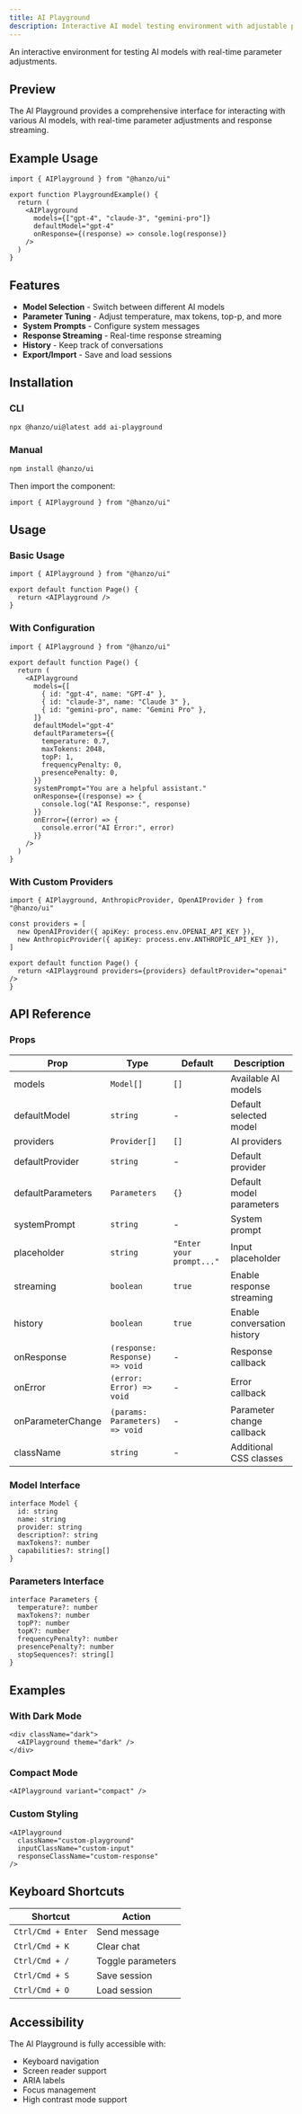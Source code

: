 ```yaml
---
title: AI Playground
description: Interactive AI model testing environment with adjustable parameters
---
```


An interactive environment for testing AI models with real-time parameter adjustments.

## Preview

The AI Playground provides a comprehensive interface for interacting with various AI models, with real-time parameter adjustments and response streaming.

## Example Usage

```tsx
import { AIPlayground } from "@hanzo/ui"

export function PlaygroundExample() {
  return (
    <AIPlayground
      models={["gpt-4", "claude-3", "gemini-pro"]}
      defaultModel="gpt-4"
      onResponse={(response) => console.log(response)}
    />
  )
}
```

## Features

- **Model Selection** - Switch between different AI models
- **Parameter Tuning** - Adjust temperature, max tokens, top-p, and more
- **System Prompts** - Configure system messages
- **Response Streaming** - Real-time response streaming
- **History** - Keep track of conversations
- **Export/Import** - Save and load sessions

## Installation

### CLI

```bash
npx @hanzo/ui@latest add ai-playground
```

### Manual

```bash
npm install @hanzo/ui
```

Then import the component:

```tsx
import { AIPlayground } from "@hanzo/ui"
```

## Usage

### Basic Usage

```tsx
import { AIPlayground } from "@hanzo/ui"

export default function Page() {
  return <AIPlayground />
}
```

### With Configuration

```tsx
import { AIPlayground } from "@hanzo/ui"

export default function Page() {
  return (
    <AIPlayground
      models={[
        { id: "gpt-4", name: "GPT-4" },
        { id: "claude-3", name: "Claude 3" },
        { id: "gemini-pro", name: "Gemini Pro" },
      ]}
      defaultModel="gpt-4"
      defaultParameters={{
        temperature: 0.7,
        maxTokens: 2048,
        topP: 1,
        frequencyPenalty: 0,
        presencePenalty: 0,
      }}
      systemPrompt="You are a helpful assistant."
      onResponse={(response) => {
        console.log("AI Response:", response)
      }}
      onError={(error) => {
        console.error("AI Error:", error)
      }}
    />
  )
}
```

### With Custom Providers

```tsx
import { AIPlayground, AnthropicProvider, OpenAIProvider } from "@hanzo/ui"

const providers = [
  new OpenAIProvider({ apiKey: process.env.OPENAI_API_KEY }),
  new AnthropicProvider({ apiKey: process.env.ANTHROPIC_API_KEY }),
]

export default function Page() {
  return <AIPlayground providers={providers} defaultProvider="openai" />
}
```

## API Reference

### Props

| Prop              | Type                           | Default                  | Description                 |
| ----------------- | ------------------------------ | ------------------------ | --------------------------- |
| models            | `Model[]`                      | `[]`                     | Available AI models         |
| defaultModel      | `string`                       | -                        | Default selected model      |
| providers         | `Provider[]`                   | `[]`                     | AI providers                |
| defaultProvider   | `string`                       | -                        | Default provider            |
| defaultParameters | `Parameters`                   | `{}`                     | Default model parameters    |
| systemPrompt      | `string`                       | -                        | System prompt               |
| placeholder       | `string`                       | `"Enter your prompt..."` | Input placeholder           |
| streaming         | `boolean`                      | `true`                   | Enable response streaming   |
| history           | `boolean`                      | `true`                   | Enable conversation history |
| onResponse        | `(response: Response) => void` | -                        | Response callback           |
| onError           | `(error: Error) => void`       | -                        | Error callback              |
| onParameterChange | `(params: Parameters) => void` | -                        | Parameter change callback   |
| className         | `string`                       | -                        | Additional CSS classes      |

### Model Interface

```tsx
interface Model {
  id: string
  name: string
  provider: string
  description?: string
  maxTokens?: number
  capabilities?: string[]
}
```

### Parameters Interface

```tsx
interface Parameters {
  temperature?: number
  maxTokens?: number
  topP?: number
  topK?: number
  frequencyPenalty?: number
  presencePenalty?: number
  stopSequences?: string[]
}
```

## Examples

### With Dark Mode

```tsx
<div className="dark">
  <AIPlayground theme="dark" />
</div>
```

### Compact Mode

```tsx
<AIPlayground variant="compact" />
```

### Custom Styling

```tsx
<AIPlayground
  className="custom-playground"
  inputClassName="custom-input"
  responseClassName="custom-response"
/>
```

## Keyboard Shortcuts

| Shortcut           | Action            |
| ------------------ | ----------------- |
| `Ctrl/Cmd + Enter` | Send message      |
| `Ctrl/Cmd + K`     | Clear chat        |
| `Ctrl/Cmd + /`     | Toggle parameters |
| `Ctrl/Cmd + S`     | Save session      |
| `Ctrl/Cmd + O`     | Load session      |

## Accessibility

The AI Playground is fully accessible with:

- Keyboard navigation
- Screen reader support
- ARIA labels
- Focus management
- High contrast mode support
